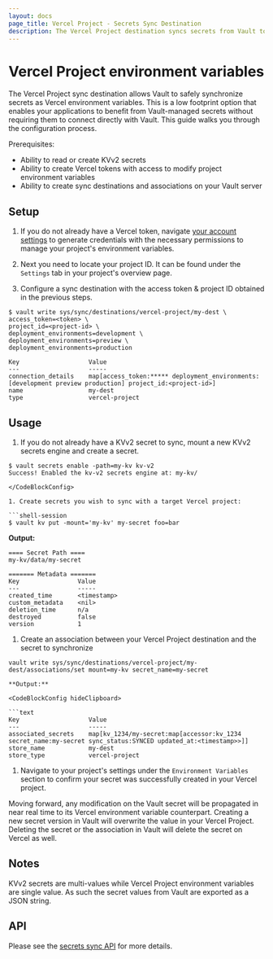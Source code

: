 ```yaml
---
layout: docs
page_title: Vercel Project - Secrets Sync Destination
description: The Vercel Project destination syncs secrets from Vault to Vercel.
---
```


# Vercel Project environment variables

The Vercel Project sync destination allows Vault to safely synchronize secrets as Vercel environment variables.
This is a low footprint option that enables your applications to benefit from Vault-managed secrets without requiring them
to connect directly with Vault. This guide walks you through the configuration process.

Prerequisites:
* Ability to read or create KVv2 secrets
* Ability to create Vercel tokens with access to modify project environment variables
* Ability to create sync destinations and associations on your Vault server

## Setup

1. If you do not already have a Vercel token, navigate [your account settings](https://vercel.com/account/tokens) to
   generate credentials with the necessary permissions to manage your project's environment variables.

1. Next you need to locate your project ID. It can be found under the `Settings` tab in your project's overview page.

1. Configure a sync destination with the access token & project ID obtained in the previous steps.

  ```shell-session
  $ vault write sys/sync/destinations/vercel-project/my-dest \
  access_token=<token> \
  project_id=<project-id> \
  deployment_environments=development \
  deployment_environments=preview \
  deployment_environments=production

  Key                   Value
  ---                   -----
  connection_details    map[access_token:***** deployment_environments:[development preview production] project_id:<project-id>]
  name                  my-dest
  type                  vercel-project
  ```

## Usage

1. If you do not already have a KVv2 secret to sync, mount a new KVv2 secrets engine and create a secret.

  ```shell-session
  $ vault secrets enable -path=my-kv kv-v2
  Success! Enabled the kv-v2 secrets engine at: my-kv/

  </CodeBlockConfig>

1. Create secrets you wish to sync with a target Vercel project:

  ```shell-session
  $ vault kv put -mount='my-kv' my-secret foo=bar
  ```

  **Output:**

  <CodeBlockConfig hideClipboard>

  ```text
  ==== Secret Path ====
  my-kv/data/my-secret

  ======= Metadata =======
  Key                Value
  ---                -----
  created_time       <timestamp>
  custom_metadata    <nil>
  deletion_time      n/a
  destroyed          false
  version            1
  ```

1. Create an association between your Vercel Project destination and the secret to synchronize

  ```shell-session
  vault write sys/sync/destinations/vercel-project/my-dest/associations/set mount=my-kv secret_name=my-secret

  **Output:**

  <CodeBlockConfig hideClipboard>

  ```text
  Key                   Value
  ---                   -----
  associated_secrets    map[kv_1234/my-secret:map[accessor:kv_1234 secret_name:my-secret sync_status:SYNCED updated_at:<timestamp>>]]
  store_name            my-dest
  store_type            vercel-project
  ```

1. Navigate to your project's settings under the `Environment Variables` section to confirm your secret was successfully
  created in your Vercel project.

Moving forward, any modification on the Vault secret will be propagated in near real time to its Vercel environment variable
counterpart. Creating a new secret version in Vault will overwrite the value in your Vercel Project. Deleting the secret
or the association in Vault will delete the secret on Vercel as well.

## Notes

KVv2 secrets are multi-values while Vercel Project environment variables are single value. As such the secret values
from Vault are exported as a JSON string.

## API

Please see the [secrets sync API](/vault/api-docs/system/secrets-sync) for more details.
